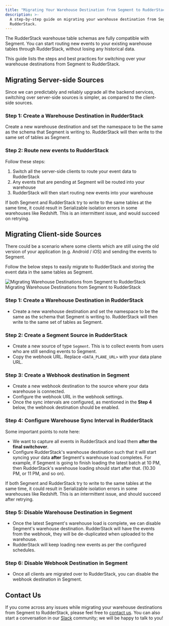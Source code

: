 ```yaml
---
title: "Migrating Your Warehouse Destination from Segment to RudderStack"
description: >-
  A step-by-step guide on migrating your warehouse destination from Segment to
  RudderStack.
---
```


The RudderStack warehouse table schemas are fully compatible with Segment. You can start routing new events to your existing warehouse tables through RudderStack, without losing any historical data.

This guide lists the steps and best practices for switching over your warehouse destinations from Segment to RudderStack.

## Migrating Server-side Sources

Since we can predictably and reliably upgrade all the backend services, switching over server-side sources is simpler, as compared to the client-side sources.

### **Step 1: Create a Warehouse Destination in RudderStack**

Create a new warehouse destination and set the namespace to be the same as the schema that Segment is writing to. RudderStack will then write to the same set of tables as Segment.

### **Step 2: Route new events to RudderStack**

Follow these steps:

1. Switch all the server-side clients to route your event data to RudderStack
2. Any events that are pending at Segment will be routed into your warehouse
3. RudderStack will then start routing new events into your warehouse

<div class="infoBlock">

If both Segment and RudderStack try to write to the same tables at the same time, it could result in Serializable isolation errors in some warehouses like Redshift. This is an intermittent issue, and would succeed on retrying.

</div>

## Migrating Client-side Sources

There could be a scenario where some clients which are still using the old version of your application \(e.g. Android / iOS\) and sending the events to Segment.

Follow the below steps to easily migrate to RudderStack and storing the event data in the same tables as Segment.

<!--![Migrating Warehouse Destinations from Segment to RudderStack](../../.gitbook/assets/warehouse-migration.png)-->

<img src="../../assets/warehouse-migration.png" alt="Migrating Warehouse Destinations from Segment to RudderStack" />
<span class="imageTitle">Migrating Warehouse Destinations from Segment to RudderStack</span>

### **Step 1: Create a Warehouse Destination in RudderStack**

- Create a new warehouse destination and set the namespace to be the same as the schema that Segment is writing to. RudderStack will then write to the same set of tables as Segment.

### **Step 2: Create a Segment Source in RudderStack**

- Create a new source of type `Segment`. This is to collect events from users who are still sending events to Segment.
- Copy the webhook URL. Replace `<DATA_PLANE_URL>` with your data plane URL.

### **Step 3: Create a Webhook destination in Segment**

- Create a new webhook destination to the source where your data warehouse is connected.
- Configure the webhook URL in the webhook settings.
- Once the sync intervals are configured, as mentioned in the **Step 4** below, the webhook destination should be enabled.

### **Step 4:** **Configure Warehouse Sync Interval in RudderStack**

Some important points to note here:

- We want to capture all events in RudderStack and load them **after the final switchover**.
- Configure RudderStack's warehouse destination such that it will start syncing your data **after** Segment's warehouse load completes. For example, if Segment is going to finish loading the latest batch at 10 PM, then RudderStack's warehouse loading should start after that. \(10.30 PM, or 11 PM, and so on\).

<div class="infoBlock">

If both Segment and RudderStack try to write to the same tables at the same time, it could result in Serializable isolation errors in some warehouses like Redshift. This is an intermittent issue, and should succeed after retrying.

</div>

### **Step 5: Disable Warehouse Destination in Segment**

- Once the latest Segment's warehouse load is complete, we can disable Segment's warehouse destination. RudderStack will have the events from the webhook, they will be de-duplicated when uploaded to the warehouse.
- RudderStack will keep loading new events as per the configured schedules.

### **Step 6: Disable Webhook Destination in Segment**

- Once all clients are migrated over to RudderStack, you can disable the webhook destination in Segment.

## Contact Us

If you come across any issues while migrating your warehouse destinations from Segment to RudderStack, please feel free to [contact us](mailto:%20docs@rudderstack.com). You can also start a conversation in our [Slack](https://rudderstack.com/join-rudderstack-slack-community) community; we will be happy to talk to you!

